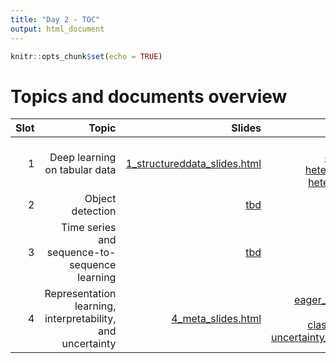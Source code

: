 ```yaml
---
title: "Day 2 - TOC"
output: html_document
---
```


```r
knitr::opts_chunk$set(echo = TRUE)
```

# Topics and documents overview

 
 
  

| Slot | Topic                                                      | Slides                     | Notebooks                  | Exercises
| ----:|-----------------------------------------------------------:| --------------------------:| --------------------------:|--------------------------:|
| 1    | Deep learning on tabular data                              | [1_structureddata_slides.html](day2_slot1/1_structureddata_slides.html) |[embeddings_so.Rmd](day2_slot1/embeddings_so.Rmd), [embeddings_fraud.Rmd](day2_slot1/embeddings_fraud.Rmd), [heterogeneous_data_1.Rmd](day2_slot1/heterogeneous_data_1.Rmd), [heterogeneous_data_2.Rmd](day2_slot1/heterogeneous_data_2.Rmd)| [1_structureddata_quizzes.Rmd](day2_slot1/1_structureddata_quizzes.Rmd)|
| 2    | Object detection                                           | [tbd](day2_slot1/tbd.html) | [tbd](day2_slot1/tbd.html) | [tbd](day2_slot1/tbd.html)|  
| 3    | Time series and sequence-to-sequence learning              | [tbd](day2_slot1/tbd.html) | [tbd](day2_slot1/tbd.html) | [tbd](day2_slot1/tbd.html)|
| 4    | Representation learning, interpretability, and uncertainty | [4_meta_slides.html](day2_slot4/4_meta_slides.html) | [eager_intro.Rmd](day2_slot4/eager_intro.Rmd), [mmd_cvae.R](day2_slot4/mmd_cvae.R), [lime.Rmd](day2_slot4/lime.Rmd), [class_activation_maps.Rmd](day2_slot4/class_activation_maps.Rmd), [uncertainty_estimates_dropout.Rmd](day2_slot4/uncertainty_estimates_dropout.Rmd) | [4_meta_quizzes.Rmd](day2_slot4/4_meta_quizzes.Rmd)|